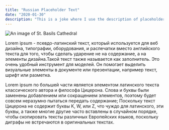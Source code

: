 ```yaml
---
title: "Russian Placeholder Text"
date: "2020-01-30"
description: "This is a joke where I use the description of placeholder text as placeholder text."
---
```


<Image className="mw6 center" particularImage="moscow" alt="An image of St. Basils Cathedral"/>


Lorem ipsum - псевдо-латинский текст, который используется для веб дизайна, типографии, оборудования, и распечатки вместо английского текста для того, чтобы сделать ударение не на содержание, а на элементы дизайна.Такой текст также называется как заполнитель. Это очень удобный инструмент для моделей. Он помогает выделить визуальные элементы в документе или презентации, например текст, шрифт или разметка.

Lorem ipsum по большей части является элементом латинского текста классического автора и философа Цицерона. Слова и буквы были заменены добавлением или сокращением элементов, поэтому будет совсем неразумно пытаться передать содержание; Поскольку текст Цицерона не содержит буквы K, W, или Z, что чуждо для латинского, эти буквы, а также многие другие часто вставлены в случайном порядке, чтобы скопировать тексты различных Европейских языков, поскольку диграфы не встречаются в оригинальных текстах.

